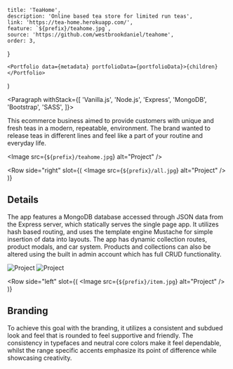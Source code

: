 
	title: 'TeaHome',
	description: 'Online based tea store for limited run teas',
	link: 'https://tea-home.herokuapp.com/',
	feature: `${prefix}/teahome.jpg`,
	source: 'https://github.com/westbrookdaniel/teahome',
	order: 3,
}

	<Portfolio data={metadata} portfolioData={portfolioData}>{children}</Portfolio>
)

<Paragraph withStack={[
	'Vanilla.js',
	'Node.js',
	'Express',
	'MongoDB',
	'Bootstrap',
	'SASS',
]}>


This ecommerce business aimed to provide customers with unique and fresh teas
in a modern, repeatable, environment. The brand wanted to release teas in
different lines and feel like a part of your routine and everyday life.

</Paragraph>


<Image src={`${prefix}/teahome.jpg`} alt="Project" />

<Row 
	side="right" 
	slot={(
		<Image src={`${prefix}/all.jpg`} alt="Project" />
	)}
>


## Details

The app features a MongoDB database accessed through JSON data from the Express
server, which statically serves the single page app. It utilizes hash based
routing, and uses the template engine Mustache for simple insertion of data
into layouts. The app has dynamic collection routes, product modals, and car
system. Products and collections can also be altered using the built in admin
account which has full CRUD functionality.

</Row>


<Gallery>
	<Image src={`${prefix}/profile.jpg`} alt="Project" />
	<Image src={`${prefix}/single.jpg`} alt="Project" />
</Gallery>

<Row 
	side="left" 
	slot={(
		<Image src={`${prefix}/item.jpg`} alt="Project" />
	)}
>


## Branding

To achieve this goal with the branding, it utilizes a consistent and subdued
look and feel that is rounded to feel supportive and friendly. The consistency
in typefaces and neutral core colors make it feel dependable, whilst the range
specific accents emphasize its point of difference while showcasing creativity.

</Row>


